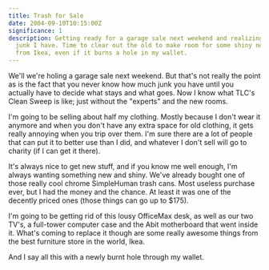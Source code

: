 ```yaml
---
title: Trash for Sale
date: 2004-09-10T10:15:00Z
significance: 1
description: Getting ready for a garage sale next weekend and realizing how much
  junk I have. Time to clear out the old to make room for some shiny new stuff
  from Ikea, even if it burns a hole in my wallet.
---
```


We'll we're holing a garage sale next weekend. But that's not really the point as is the fact that you never know how much junk you have until you actually have to decide what stays and what goes. Now I know what TLC's Clean Sweep is like; just without the "experts" and the new rooms.

I'm going to be selling about half my clothing. Mostly because I don't wear it anymore and when you don't have any extra space for old clothing, it gets really annoying when you trip over them. I'm sure there are a lot of people that can put it to better use than I did, and whatever I don't sell will go to charity (if I can get it there).

It's always nice to get new stuff, and if you know me well enough, I'm always wanting something new and shiny. We've already bought one of those really cool chrome SimpleHuman trash cans. Most useless purchase ever, but I had the money and the chance. At least it was one of the decently priced ones (those things can go up to $175).

I'm going to be getting rid of this lousy OfficeMax desk, as well as our two TV's, a full-tower computer case and the Abit motherboard that went inside it. What's coming to replace it though are some really awesome things from the best furniture store in the world, Ikea.

And I say all this with a newly burnt hole through my wallet.
